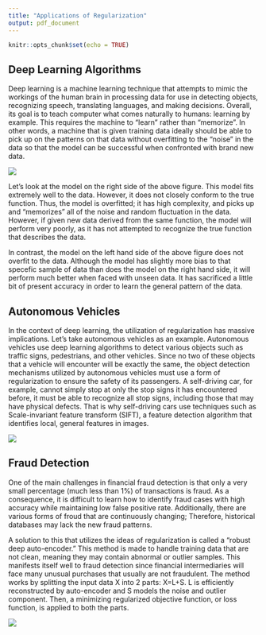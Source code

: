 ```yaml
---
title: "Applications of Regularization"
output: pdf_document
---
```


```r
knitr::opts_chunk$set(echo = TRUE)
```

## Deep Learning Algorithms

Deep learning is a machine learning technique that attempts to mimic the workings of the human brain in processing data for use in detecting objects, recognizing speech, translating languages, and making decisions. Overall, its goal is to teach computer what comes naturally to humans: learning by example. This requires the machine to "learn" rather than "memorize". In other words, a machine that is given training data ideally should be able to pick up on the patterns on that data without overfitting to the "noise" in the data so that the model can be successful when confronted with brand new data.



![](MachineLearning.png)

Let's look at the model on the right side of the above figure. This model fits extremely well to the data. However, it does not closely conform to the true function. Thus, the model is overfitted; it has high complexity, and picks up and "memorizes" all of the noise and random fluctuation in the data. However, if given new data derived from the same function, the model will perform very poorly, as it has not attempted to recognize the true function that describes the data. 

In contrast, the model on the left hand side of the above figure does not overfit to the data. Although the model has slightly more bias to that specefic sample of data than does the model on the right hand side, it will perform much better when faced with unseen data. It has sacrificed a little bit of present accuracy in order to learn the general pattern of the data.

## Autonomous Vehicles

In the context of deep learning, the utilization of regularization has massive implications. Let's take autonomous vehicles as an example. Autonomous vehicles use deep learning algorithms to detect various objects such as traffic signs, pedestrians, and other vehicles. Since no two of these objects that a vehicle will encounter will be exactly the same, the object detection mechanisms utilized by autonomous vehicles must use a form of regularization to ensure the safety of its passengers. A self-driving car, for example, cannot simply stop at only the stop signs it has encountered before, it must be able to recognize all stop signs, including those that may have physical defects. That is why self-driving cars use techniques such as Scale-invariant feature transform (SIFT), a feature detection algorithm that identifies local, general features in images.



![](detection.png)



## Fraud Detection

One of the main challenges in financial fraud detection is that only a very small percentage (much less than 1%) of transactions is fraud. As a consequence, it is difficult to learn how to identify fraud cases with high accuracy while maintaining low false positive rate. Additionally, there are various forms of froud that are continuously changing; Therefore, historical databases may lack the new fraud patterns. 

A solution to this that utilizes the ideas of regularization is called a "robust deep auto-encoder." This method is made to handle training data that are not clean, meaning they may contain abnormal or outlier samples. This manifests itself well to fraud detection since financial intermediaries will face many unusual purchases that usually are not fraudulent. The method works by splitting the input data X into 2 parts: X=L+S. L is efficiently reconstructed by auto-encoder and S models the noise and outlier component. Then, a minimizing regularized objective function, or loss function, is applied to both the parts.



![](fraud.png)
